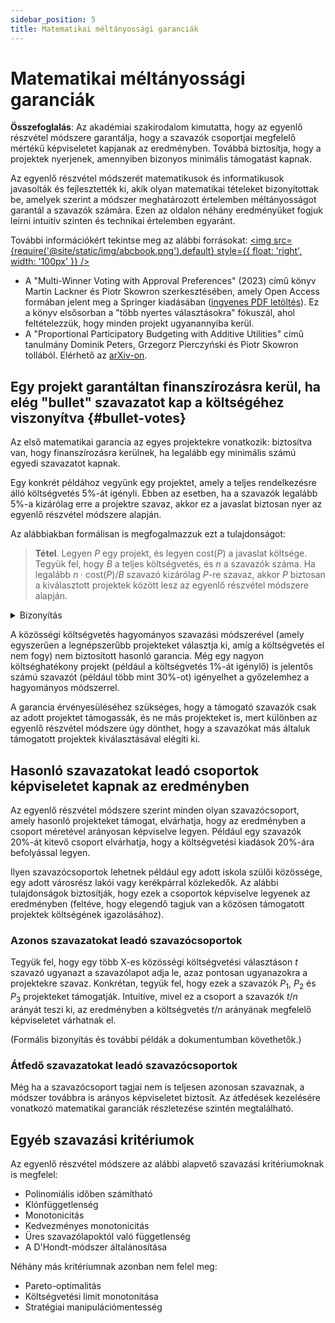 ```yaml
---
sidebar_position: 5
title: Matematikai méltányossági garanciák
---
```



# Matematikai méltányossági garanciák

<head>
<link rel="stylesheet" href="https://cdn.jsdelivr.net/npm/katex@0.13.24/dist/katex.min.css" integrity="sha384-odtC+0UGzzFL/6PNoE8rX/SPcQDXBJ+uRepguP4QkPCm2LBxH3FA3y+fKSiJ+AmM" crossorigin="anonymous"/>
</head>

<div class="summary">
<b>Összefoglalás</b>:
Az akadémiai szakirodalom kimutatta, hogy az egyenlő részvétel módszere garantálja, hogy a szavazók csoportjai megfelelő mértékű képviseletet kapjanak az eredményben. Továbbá biztosítja, hogy a projektek nyerjenek, amennyiben bizonyos minimális támogatást kapnak.
</div>

Az egyenlő részvétel módszerét matematikusok és informatikusok javasolták és fejlesztették ki, akik olyan matematikai tételeket bizonyítottak be, amelyek szerint a módszer meghatározott értelemben méltányosságot garantál a szavazók számára. 
Ezen az oldalon néhány eredményüket fogjuk leírni intuitív szinten és technikai értelemben egyaránt.

További információkért tekintse meg az alábbi forrásokat:
[<img src={require('@site/static/img/abcbook.png').default} style={{ float: 'right', width: '100px' }} />](https://link.springer.com/book/10.1007/978-3-031-09016-5)

* A "Multi-Winner Voting with Approval Preferences" (2023) című könyv Martin Lackner és Piotr Skowron szerkesztésében, amely Open Access formában jelent meg a Springer kiadásában ([ingyenes PDF letöltés](https://link.springer.com/book/10.1007/978-3-031-09016-5)).
Ez a könyv elsősorban a "több nyertes választásokra" fókuszál, ahol feltételezzük, hogy minden projekt ugyanannyiba kerül.
* A "Proportional Participatory Budgeting with Additive Utilities" című tanulmány Dominik Peters, Grzegorz Pierczyński és Piotr Skowron tollából. Elérhető az [arXiv-on](https://arxiv.org/abs/2008.13276).

## Egy projekt garantáltan finanszírozásra kerül, ha elég "bullet" szavazatot kap a költségéhez viszonyítva {#bullet-votes}

Az első matematikai garancia az egyes projektekre vonatkozik: biztosítva van, hogy finanszírozásra kerülnek, ha legalább egy minimális számú egyedi szavazatot kapnak.

Egy konkrét példához vegyünk egy projektet, amely a teljes rendelkezésre álló költségvetés 5%-át igényli. 
Ebben az esetben, ha a szavazók legalább 5%-a kizárólag erre a projektre szavaz, akkor ez a javaslat biztosan nyer az egyenlő részvétel módszere alapján.

Az alábbiakban formálisan is megfogalmazzuk ezt a tulajdonságot:

> **Tétel**. Legyen $P$ egy projekt, és legyen $\text{cost}(P)$ a javaslat költsége. Tegyük fel, hogy $B$ a teljes költségvetés, és $n$ a szavazók száma. Ha legalább $n \cdot \text{cost}(P)/B$ szavazó kizárólag $P$-re szavaz, akkor $P$ biztosan a kiválasztott projektek között lesz az egyenlő részvétel módszere alapján.

<details className="proof">
<summary>Bizonyítás</summary>

Azok a szavazók, akik kizárólag $P$-re szavaztak, legalább $B/n$ költségvetési részesedést kapnak a módszer számításának kezdetén. (Ez több is lehet, mert a módszert [kiegészítjük](../implementation/completion).)

Ezért a kizárólag $P$-re szavazókhoz rendelt költségvetési összeg legalább:
$$
\underbrace{n \cdot \frac{\text{cost}(P)}{B}}_{\text{szavazók száma}} \cdot \underbrace{\frac{B}{n}}_{\text{költségvetési részesedés}} = \text{cost}(P).
$$

Az egyenlő részvétel módszere csak akkor fejeződik be, ha több projektet már nem lehet támogatni a támogatóik révén. Ez azt jelenti, hogy $P$ biztosan a kiválasztott projektek között lesz, mert azok a szavazók, akik csak $P$-re szavaztak, megtartják minden pénzüket, amíg $P$ ki nem kerül a nyertes projektek közé, így $P$ mindig megfizethető.
</details>

A közösségi költségvetés hagyományos szavazási módszerével (amely egyszerűen a legnépszerűbb projekteket választja ki, amíg a költségvetés el nem fogy) nem biztosított hasonló garancia. Még egy nagyon költséghatékony projekt (például a költségvetés 1%-át igénylő) is jelentős számú szavazót (például több mint 30%-ot) igényelhet a győzelemhez a hagyományos módszerrel.

A garancia érvényesüléséhez szükséges, hogy a támogató szavazók csak az adott projektet támogassák, és ne más projekteket is, mert különben az egyenlő részvétel módszere úgy dönthet, hogy a szavazókat más általuk támogatott projektek kiválasztásával elégíti ki.

## Hasonló szavazatokat leadó csoportok képviseletet kapnak az eredményben

Az egyenlő részvétel módszere szerint minden olyan szavazócsoport, amely hasonló projekteket támogat, elvárhatja, hogy az eredményben a csoport méretével arányosan képviselve legyen. Például egy szavazók 20%-át kitevő csoport elvárhatja, hogy a költségvetési kiadások 20%-ára befolyással legyen.

Ilyen szavazócsoportok lehetnek például egy adott iskola szülői közössége, egy adott városrész lakói vagy kerékpárral közlekedők. Az alábbi tulajdonságok biztosítják, hogy ezek a csoportok képviselve legyenek az eredményben (feltéve, hogy elegendő tagjuk van a közösen támogatott projektek költségének igazolásához).

### Azonos szavazatokat leadó szavazócsoportok

Tegyük fel, hogy egy több X-es közösségi költségvetési választáson $t$ szavazó ugyanazt a szavazólapot adja le, azaz pontosan ugyanazokra a projektekre szavaz. Konkrétan, tegyük fel, hogy ezek a szavazók $P_1$, $P_2$ és $P_3$ projekteket támogatják. 
Intuitíve, mivel ez a csoport a szavazók $t/n$ arányát teszi ki, az eredményben a költségvetés $t/n$ arányának megfelelő képviseletet várhatnak el.

(Formális bizonyítás és további példák a dokumentumban követhetők.)

### Átfedő szavazatokat leadó szavazócsoportok

Még ha a szavazócsoport tagjai nem is teljesen azonosan szavaznak, a módszer továbbra is arányos képviseletet biztosít. Az átfedések kezelésére vonatkozó matematikai garanciák részletezése szintén megtalálható.

## Egyéb szavazási kritériumok

Az egyenlő részvétel módszere az alábbi alapvető szavazási kritériumoknak is megfelel:
* <SemiBold>Polinomiális időben számítható</SemiBold>
* <SemiBold>Klónfüggetlenség</SemiBold>
* <SemiBold>Monotonicitás</SemiBold>
* <SemiBold>Kedvezményes monotonicitás</SemiBold>
* <SemiBold>Üres szavazólapoktól való függetlenség</SemiBold>
* <SemiBold>A D'Hondt-módszer általánosítása</SemiBold>

Néhány más kritériumnak azonban nem felel meg:
<ul style={{ listStyleType: '"\\2717  "' }}>
<li>Pareto-optimalitás</li>
<li>Költségvetési limit monotonitása</li>
<li>Stratégiai manipulációmentesség</li>
</ul>
